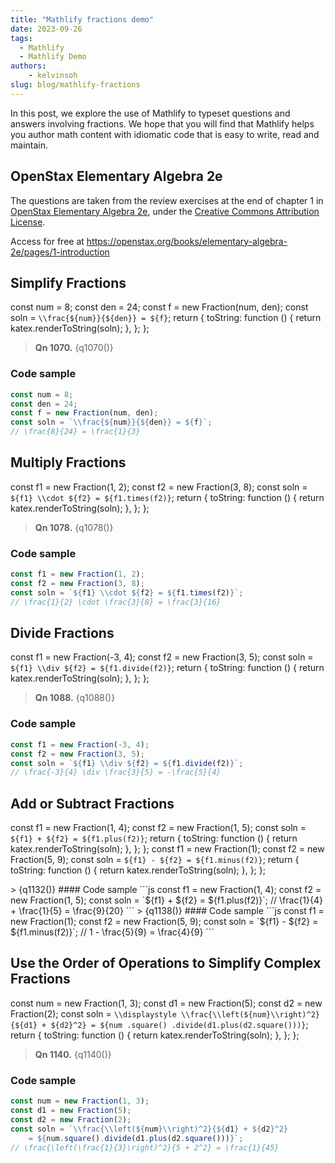 ```yaml
---
title: "Mathlify fractions demo"
date: 2023-09-26
tags:
  - Mathlify
  - Mathlify Demo
authors: 
	- kelvinsoh
slug: blog/mathlify-fractions
---
```


In this post, we explore the use of Mathlify to typeset questions
and answers involving fractions. We hope that you will find
that Mathlify helps you author math content with
idiomatic code that is easy to write, read and maintain.

## OpenStax Elementary Algebra 2e

The questions are taken from the review exercises at the end of chapter 1 in
[OpenStax Elementary Algebra 2e](https://openstax.org/books/elementary-algebra-2e/pages/1-review-exercises),
under the [Creative Commons Attribution License](https://creativecommons.org/licenses/by/4.0/).

Access for free at https://openstax.org/books/elementary-algebra-2e/pages/1-introduction

## Simplify Fractions

  const num = 8;
  const den = 24;
  const f = new Fraction(num, den);
  const soln = `\\frac{${num}}{${den}} = ${f}`;
  return {
    toString: function () {
      return katex.renderToString(soln);
    },
  };
};

> **Qn 1070.**
> {q1070()}

### Code sample

```js
const num = 8;
const den = 24;
const f = new Fraction(num, den);
const soln = `\\frac{${num}}{${den}} = ${f}`;
// \frac{8}{24} = \frac{1}{3}
```

## Multiply Fractions

  const f1 = new Fraction(1, 2);
  const f2 = new Fraction(3, 8);
  const soln = `${f1} \\cdot ${f2} = ${f1.times(f2)}`;
  return {
    toString: function () {
      return katex.renderToString(soln);
    },
  };
};

> **Qn 1078.**
> {q1078()}

### Code sample

```js
const f1 = new Fraction(1, 2);
const f2 = new Fraction(3, 8);
const soln = `${f1} \\cdot ${f2} = ${f1.times(f2)}`;
// \frac{1}{2} \cdot \frac{3}{8} = \frac{3}{16}
```

## Divide Fractions

  const f1 = new Fraction(-3, 4);
  const f2 = new Fraction(3, 5);
  const soln = `${f1} \\div ${f2} = ${f1.divide(f2)}`;
  return {
    toString: function () {
      return katex.renderToString(soln);
    },
  };
};

> **Qn 1088.**
> {q1088()}

### Code sample

```js
const f1 = new Fraction(-3, 4);
const f2 = new Fraction(3, 5);
const soln = `${f1} \\div ${f2} = ${f1.divide(f2)}`;
// \frac{-3}{4} \div \frac{3}{5} = -\frac{5}{4}
```

## Add or Subtract Fractions

  const f1 = new Fraction(1, 4);
  const f2 = new Fraction(1, 5);
  const soln = `${f1} + ${f2} = ${f1.plus(f2)}`;
  return {
    toString: function () {
      return katex.renderToString(soln);
    },
  };
};
  const f1 = new Fraction(1);
  const f2 = new Fraction(5, 9);
  const soln = `${f1} - ${f2} = ${f1.minus(f2)}`;
  return {
    toString: function () {
      return katex.renderToString(soln);
    },
  };
};


<Tabs>
  <TabItem label="Qn 1132: Addition">
		> {q1132()}
		#### Code sample
		```js
		const f1 = new Fraction(1, 4);
		const f2 = new Fraction(1, 5);
		const soln = `${f1} + ${f2} = ${f1.plus(f2)}`;
		// \frac{1}{4} + \frac{1}{5} = \frac{9}{20}
		```	
	</TabItem>
  <TabItem label="Qn 1138: Subtraction">
		> {q1138()}
		#### Code sample
		```js
		const f1 = new Fraction(1);
		const f2 = new Fraction(5, 9);
		const soln = `${f1} - ${f2} = ${f1.minus(f2)}`;
		// 1 - \frac{5}{9} = \frac{4}{9}
		```			
	</TabItem>
</Tabs>

## Use the Order of Operations to Simplify Complex Fractions

  const num = new Fraction(1, 3);
  const d1 = new Fraction(5);
  const d2 = new Fraction(2);
  const soln = `\\displaystyle \\frac{\\left(${num}\\right)^2}{${d1} + ${d2}^2} = ${num
    .square()
    .divide(d1.plus(d2.square()))}`;
  return {
    toString: function () {
      return katex.renderToString(soln);
    },
  };
};

> **Qn 1140.**
> {q1140()}

### Code sample

```js
const num = new Fraction(1, 3);
const d1 = new Fraction(5);
const d2 = new Fraction(2);
const soln = `\\frac{\\left(${num}\\right)^2}{${d1} + ${d2}^2}
	= ${num.square().divide(d1.plus(d2.square()))}`;
// \frac{\left(\frac{1}{3}\right)^2}{5 + 2^2} = \frac{1}{45}
```

